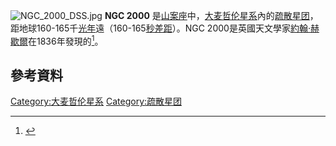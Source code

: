 {{NGCInfoBox|NGCID=NGC 2000|發現者=約翰·弗里德里希·威廉·赫歇爾|發現日期=1836年2月8日|其他編號=ESO 56-SC135|曆元=J2000.0|赤經=5時27分29.3秒
|赤緯=-71°52'46"|星座=山案座|星體=星系|星等=11.9|表面亮度=|藍等=}}
[[File:NGC_2000_DSS.jpg|thumb]]
'''NGC 2000''' 是[[山案座|山案座]]中，[[大麦哲伦星系|大麦哲伦星系]]內的[[疏散星团|疏散星团]]，距地球160-165千[[光年|光年]]遠（160-165[[秒差距|秒差距]]）。NGC 2000是英國天文學家[[約翰·赫歇爾|約翰·赫歇爾]]在1836年發現的<ref>{{Cite web|url = http://cseligman.com/text/atlas/ngc20.htm#2000|title = NGC Objects: NGC 2000-2049|access-date = 2021-10-22|archive-date = 2018-10-16|archive-url = https://web.archive.org/web/20181016145416/http://cseligman.com/text/atlas/ngc20.htm#2000}}</ref>。

==參考資料==
{{Reflist}}
{{NGCReference|2000}}
{{star-cluster-stub}}
[[Category:大麦哲伦星系|Category:大麦哲伦星系]]
[[Category:疏散星团|Category:疏散星团]]